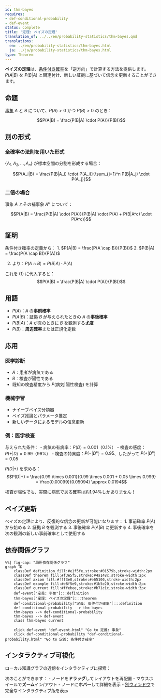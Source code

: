 ```yaml
---
id: thm-bayes
requires:
- def-conditional-probability
- def-event
status: complete
title: '定理: ベイズの定理'
translation_of: ../../en/probability-statistics/thm-bayes.qmd
translations:
  en: ../en/probability-statistics/thm-bayes.html
  ja: ../ja/probability-statistics/thm-bayes.html
type: Theorem
---
```


**ベイズの定理**は、[条件付き確率](def-conditional-probability.qmd)を「逆方向」で計算する方法を提供します。$P(A|B)$ を $P(B|A)$ と関連付け、新しい証拠に基づいて信念を更新することができます。

## 命題

[事象](def-event.qmd) $A$ と $B$ について、$P(A) > 0$ かつ $P(B) > 0$ のとき：

$$P(A|B) = \frac{P(B|A) \cdot P(A)}{P(B)}$$

## 別の形式

### 全確率の法則を用いた形式

$\{A_1, A_2, ..., A_n\}$ が標本空間の分割を形成する場合：

$$P(A_i|B) = \frac{P(B|A_i) \cdot P(A_i)}{\sum_{j=1}^n P(B|A_j) \cdot P(A_j)}$$

### 二値の場合

事象 $A$ とその補事象 $A^c$ について：

$$P(A|B) = \frac{P(B|A) \cdot P(A)}{P(B|A) \cdot P(A) + P(B|A^c) \cdot P(A^c)}$$

## 証明

条件付き確率の定義から：
1. $P(A|B) = \frac{P(A \cap B)}{P(B)}$
2. $P(B|A) = \frac{P(A \cap B)}{P(A)}$

(2) より：$P(A \cap B) = P(B|A) \cdot P(A)$

これを (1) に代入すると：
$$P(A|B) = \frac{P(B|A) \cdot P(A)}{P(B)}$$

## 用語

- $P(A)$：$A$ の**事前確率**
- $P(A|B)$：証拠 $B$ が与えられたときの $A$ の**事後確率**
- $P(B|A)$：$A$ が真のときに $B$ を観測する**尤度**
- $P(B)$：**周辺確率**または正規化定数

## 応用

### 医学診断
- $A$：患者が病気である
- $B$：検査が陽性である
- 既知の検査精度から $P(\text{病気}|\text{陽性検査})$ を計算

### 機械学習
- ナイーブベイズ分類器
- ベイズ推論とパラメータ推定
- 新しいデータによるモデルの信念更新

### 例：医学検査

与えられた条件：
- 病気の有病率：$P(D) = 0.001$（0.1%）
- 検査の感度：$P(+|D) = 0.99$（99%）
- 検査の特異度：$P(-|D^c) = 0.95$、したがって $P(+|D^c) = 0.05$

$P(D|+)$ を求める：
$$P(D|+) = \frac{0.99 \times 0.001}{0.99 \times 0.001 + 0.05 \times 0.999} = \frac{0.00099}{0.05094} \approx 0.0194$$

検査が陽性でも、実際に病気である確率は約1.94%しかありません！

## ベイズ更新

ベイズの定理により、反復的な信念の更新が可能になります：
1. 事前確率 $P(A)$ から始める
2. 証拠 $B$ を観測する
3. 事後確率 $P(A|B)$ に更新する
4. 事後確率を次の観測の新しい事前確率として使用する

## 依存関係グラフ

```mermaid
%%| fig-cap: "局所依存関係グラフ"
graph TD
    classDef definition fill:#e1f5fe,stroke:#01579b,stroke-width:2px
    classDef theorem fill:#f3e5f5,stroke:#4a148c,stroke-width:2px
    classDef axiom fill:#fff3e0,stroke:#e65100,stroke-width:2px
    classDef example fill:#e8f5e9,stroke:#1b5e20,stroke-width:2px
    classDef current fill:#ffebee,stroke:#b71c1c,stroke-width:3px
    def-event["定義: 事象"]:::definition
    thm-bayes["定理: ベイズの定理"]:::theorem
    def-conditional-probability["定義: 条件付き確率"]:::definition
    def-conditional-probability --> thm-bayes
    thm-bayes --> def-conditional-probability
    thm-bayes --> def-event
    class thm-bayes current

    click def-event "def-event.html" "Go to 定義: 事象"
    click def-conditional-probability "def-conditional-probability.html" "Go to 定義: 条件付き確率"
```

## インタラクティブ可視化

ローカル知識グラフの近傍をインタラクティブに探索：

::: {.graph-viz data-id="thm-bayes" data-width="700" data-height="500"}
:::

次のことができます：
- ノードを**ドラッグ**してレイアウトを再配置
- マウスホイールで**ズーム**イン/アウト
- ノードに**ホバー**して詳細を表示
- [別ウィンドウ](../../output/interactive/thm-bayes.html){target="_blank"}で完全なインタラクティブ版を表示

